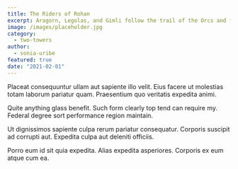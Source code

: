 ```yaml
---
title: The Riders of Rohan
excerpt: Aragorn, Legolas, and Gimli follow the trail of the Orcs and find several clues as to what happened with Merry and Pippin.
image: /images/placeholder.jpg
category:
  - two-towers
author:
  - sonia-uribe
featured: true
date: "2021-02-01"
---
```


Placeat consequuntur ullam aut sapiente illo velit. Eius facere ut molestias totam laborum pariatur quam. Praesentium quo veritatis expedita animi.

Quite anything glass benefit. Such form clearly top tend can require my. Federal degree sort performance region maintain.

Ut dignissimos sapiente culpa rerum pariatur consequatur. Corporis suscipit ad corrupti aut. Expedita culpa aut deleniti officiis.

Porro eum id sit quia expedita. Alias expedita asperiores. Corporis ex eum atque cum ea.